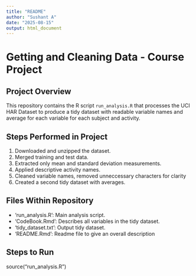 ```yaml
---
title: "README"
author: "Sushant A"
date: "2025-08-15"
output: html_document
---
```


# Getting and Cleaning Data - Course Project

## Project Overview
This repository contains the R script `run_analysis.R` that processes the UCI HAR Dataset to produce a tidy dataset with readable variable names
and average for each variable for each subject and activity. 

## Steps Performed in Project
1. Downloaded and unzipped the dataset.
2. Merged training and test data.
3. Extracted only mean and standard deviation measurements.
4. Applied descriptive activity names.
5. Cleaned variable names, removed unneccessary characters for clarity
6. Created a second tidy dataset with averages.

## Files Within Repository
- 'run_analysis.R': Main analysis script.
- 'CodeBook.Rmd': Describes all variables in the tidy dataset.
- 'tidy_dataset.txt': Output tidy dataset.
- 'README.Rmd': Readme file to give an overall description

## Steps to Run
source("run_analysis.R")
